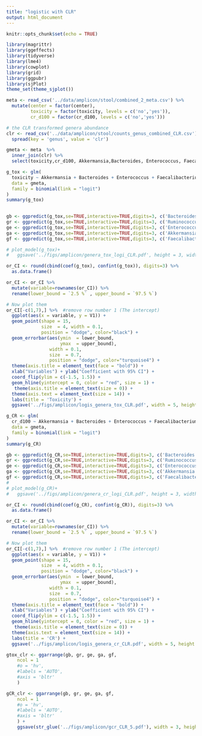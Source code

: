 ```yaml
---
title: "logistic with CLR"
output: html_document
---
```


```r
knitr::opts_chunk$set(echo = TRUE)
```

```r
library(magrittr) 
library(ggeffects)
library(tidyverse)
library(lme4)
library(cowplot)
library(grid)
library(ggpubr)
library(sjPlot)
theme_set(theme_sjplot())
```

```r
meta <- read_csv('../data/amplicon/stool/combined_2_meta.csv') %>% 
  mutate(center = factor(center),
         toxicity = factor(toxicity, levels = c('no','yes')),
         cr_d100 = factor(cr_d100, levels = c('no','yes')))

# the CLR transformed genera abundance 
clr <- read_csv('../data/amplicon/stool/counts_genus_combined_CLR.csv')  %>% 
  spread(key = 'genus', value = 'clr')

gmeta <- meta  %>% 
  inner_join(clr) %>% 
  select(toxicity,cr_d100, Akkermansia,Bacteroides, Enterococcus, Faecalibacterium, Ruminococcus , center)
```

```r
g_tox <- glm(
  toxicity ~ Akkermansia + Bacteroides + Enterococcus + Faecalibacterium + Ruminococcus + center, 
  data = gmeta, 
  family = binomial(link = "logit")
)
summary(g_tox)

 
gb <- ggpredict(g_tox,se=TRUE,interactive=TRUE,digits=3, c('Bacteroides')) %>% plot()
gr <- ggpredict(g_tox,se=TRUE,interactive=TRUE,digits=3, c('Ruminococcus')) %>% plot()
ge <- ggpredict(g_tox,se=TRUE,interactive=TRUE,digits=3, c('Enterococcus')) %>% plot()
ga <- ggpredict(g_tox,se=TRUE,interactive=TRUE,digits=3, c('Akkermansia')) %>% plot()
gf <- ggpredict(g_tox,se=TRUE,interactive=TRUE,digits=3, c('Faecalibacterium')) %>% plot()

# plot_model(g_tox)+
#   ggsave('../figs/amplicon/genera_tox_logi_CLR.pdf', height = 3, width = 4)
```

```r
or_CI <- round(cbind(coef(g_tox), confint(g_tox)), digits=3) %>% 
  as.data.frame()

or_CI <- or_CI %>% 
  mutate(variable=rownames(or_CI)) %>% 
  rename(lower_bound = `2.5 %` , upper_bound = `97.5 %`) 

# Now plot them
or_CI[-c(1,7),] %>%  #remove row number 1 (The intercept)
  ggplot(aes(x = variable, y = V1)) +
  geom_point(shape = 15,
             size  = 4, width = 0.1,
             position = "dodge", color="black") +
  geom_errorbar(aes(ymin  = lower_bound,
                    ymax  = upper_bound),
                width = 0.1,
                size  = 0.7,
                position = "dodge", color="turquoise4") +
  theme(axis.title = element_text(face = "bold")) +
  xlab("Variables") + ylab("Coefficient with 95% CI") +
  coord_flip(ylim = c(-1.5, 1.5)) +
  geom_hline(yintercept = 0, color = "red", size = 1) +
   theme(axis.title = element_text(size = 0)) +
  theme(axis.text = element_text(size = 14)) +
  labs(title = 'Toxicity') +
  ggsave('../figs/amplicon/logis_genera_tox_CLR.pdf', width = 5, height = 4)
```

```r
g_CR <- glm(
  cr_d100 ~ Akkermansia + Bacteroides + Enterococcus + Faecalibacterium + Ruminococcus + center, 
  data = gmeta, 
  family = binomial(link = "logit")
)
summary(g_CR)

gb <- ggpredict(g_CR,se=TRUE,interactive=TRUE,digits=3, c('Bacteroides')) %>% plot()
gr <- ggpredict(g_CR,se=TRUE,interactive=TRUE,digits=3, c('Ruminococcus')) %>% plot()
ge <- ggpredict(g_CR,se=TRUE,interactive=TRUE,digits=3, c('Enterococcus')) %>% plot()
ga <- ggpredict(g_CR,se=TRUE,interactive=TRUE,digits=3, c('Akkermansia')) %>% plot()
gf <- ggpredict(g_CR,se=TRUE,interactive=TRUE,digits=3, c('Faecalibacterium')) %>% plot()
# 
# plot_model(g_CR)+
#   ggsave('../figs/amplicon/genera_cr_logi_CLR.pdf', height = 3, width = 4)
```

```r
or_CI <- round(cbind(coef(g_CR), confint(g_CR)), digits=3) %>% 
  as.data.frame()

or_CI <- or_CI %>% 
  mutate(variable=rownames(or_CI)) %>% 
  rename(lower_bound = `2.5 %` , upper_bound = `97.5 %`) 

# Now plot them
or_CI[-c(1,7),] %>%  #remove row number 1 (The intercept)
  ggplot(aes(x = variable, y = V1)) +
  geom_point(shape = 15,
             size  = 4, width = 0.1,
             position = "dodge", color="black") +
  geom_errorbar(aes(ymin  = lower_bound,
                    ymax  = upper_bound),
                width = 0.1,
                size  = 0.7,
                position = "dodge", color="turquoise4") +
  theme(axis.title = element_text(face = "bold")) +
  xlab("Variables") + ylab("Coefficient with 95% CI") +
  coord_flip(ylim = c(-1.5, 1.5)) +
  geom_hline(yintercept = 0, color = "red", size = 1) +
   theme(axis.title = element_text(size = 0)) +
  theme(axis.text = element_text(size = 14)) +
  labs(title = 'CR') +
  ggsave('../figs/amplicon/logis_genera_cr_CLR.pdf', width = 5, height = 4)
```

```r
gtox_clr <- ggarrange(gb, gr, ge, ga, gf,
    ncol = 1
    #o = 'hv',
    #labels = 'AUTO',
    #axis = 'bltr'
    )  
```
```r
gCR_clr <- ggarrange(gb, gr, ge, ga, gf,
    ncol = 1
    #o = 'hv',
    #labels = 'AUTO',
    #axis = 'bltr'
    ) +
    ggsave(str_glue('../figs/amplicon/gcr_CLR_5.pdf'), width = 3, height = 8, dpi = 300)
```
